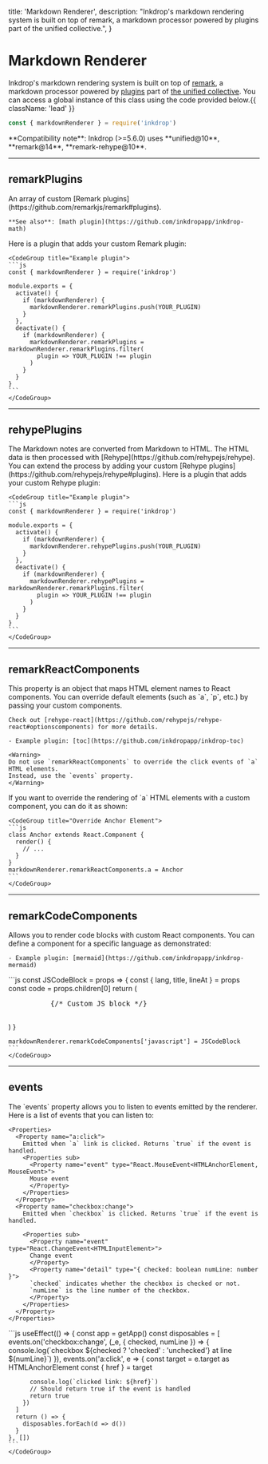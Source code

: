   title: 'Markdown Renderer',
  description: "Inkdrop's markdown rendering system is built on top of remark, a markdown processor powered by plugins part of the unified collective.",
}

# Markdown Renderer

Inkdrop's markdown rendering system is built on top of [remark](https://github.com/remarkjs/remark), a markdown processor powered by [plugins](https://github.com/remarkjs/remark/tree/master/doc/plugins.md) part of [the unified collective](https://github.com/unifiedjs/unified).
You can access a global instance of this class using the code provided below.{{ className: 'lead' }}

```js
const { markdownRenderer } = require('inkdrop')
```

<Note>
  **Compatibility note**: Inkdrop (>=5.6.0) uses **unified@10**, **remark@14**, **remark-rehype@10**.
</Note>

---

## remarkPlugins

<Row>
  <Col>
    An array of custom [Remark plugins](https://github.com/remarkjs/remark#plugins).

    **See also**: [math plugin](https://github.com/inkdropapp/inkdrop-math)
  </Col>
  <Col sticky>
    Here is a plugin that adds your custom Remark plugin:

    <CodeGroup title="Example plugin">
    ```js
    const { markdownRenderer } = require('inkdrop')

    module.exports = {
      activate() {
        if (markdownRenderer) {
          markdownRenderer.remarkPlugins.push(YOUR_PLUGIN)
        }
      },
      deactivate() {
        if (markdownRenderer) {
          markdownRenderer.remarkPlugins = markdownRenderer.remarkPlugins.filter(
            plugin => YOUR_PLUGIN !== plugin
          )
        }
      }
    }
    ```
    </CodeGroup>
  </Col>
</Row>

---

## rehypePlugins

<Row>
  <Col>
    The Markdown notes are converted from Markdown to HTML.
    The HTML data is then processed with [Rehype](https://github.com/rehypejs/rehype).
    You can extend the process by adding your custom [Rehype plugins](https://github.com/rehypejs/rehype#plugins).
  </Col>
  <Col sticky>
    Here is a plugin that adds your custom Rehype plugin:

    <CodeGroup title="Example plugin">
    ```js
    const { markdownRenderer } = require('inkdrop')

    module.exports = {
      activate() {
        if (markdownRenderer) {
          markdownRenderer.rehypePlugins.push(YOUR_PLUGIN)
        }
      },
      deactivate() {
        if (markdownRenderer) {
          markdownRenderer.rehypePlugins = markdownRenderer.remarkPlugins.filter(
            plugin => YOUR_PLUGIN !== plugin
          )
        }
      }
    }
    ```
    </CodeGroup>
  </Col>
</Row>

---

## remarkReactComponents

<Row>
  <Col>
    This property is an object that maps HTML element names to React components.
    You can override default elements (such as `a`, `p`, etc.) by passing your custom components.

    Check out [rehype-react](https://github.com/rehypejs/rehype-react#optionscomponents) for more details.

    - Example plugin: [toc](https://github.com/inkdropapp/inkdrop-toc)

    <Warning>
    Do not use `remarkReactComponents` to override the click events of `a` HTML elements.
    Instead, use the `events` property.
    </Warning>
  </Col>
  <Col sticky>
    If you want to override the rendering of `a` HTML elements with a custom component, you can do it as shown:

    <CodeGroup title="Override Anchor Element">
    ```js
    class Anchor extends React.Component {
      render() {
        // ...
      }
    }
    markdownRenderer.remarkReactComponents.a = Anchor
    ```
    </CodeGroup>
  </Col>
</Row>

---

## remarkCodeComponents

<Row>
  <Col>
    Allows you to render code blocks with custom React components.
    You can define a component for a specific language as demonstrated:

    - Example plugin: [mermaid](https://github.com/inkdropapp/inkdrop-mermaid)
  </Col>
  <Col sticky>
    <CodeGroup title="JavaScript Code Block">
    ```js
    const JSCodeBlock = props => {
      const { lang, title, lineAt } = props
      const code = props.children[0]
      return (
        <pre>
          {/* Custom JS block */}
        </pre>
      )
    }

    markdownRenderer.remarkCodeComponents['javascript'] = JSCodeBlock
    ```
    </CodeGroup>
  </Col>
</Row>

---

## events

<Row>
  <Col>
    The `events` property allows you to listen to events emitted by the renderer.
    Here is a list of events that you can listen to:

    <Properties>
      <Property name="a:click">
        Emitted when `a` link is clicked. Returns `true` if the event is handled.
        <Properties sub>
          <Property name="event" type="React.MouseEvent<HTMLAnchorElement, MouseEvent>">
          Mouse event
          </Property>
        </Properties>
      </Property>
      <Property name="checkbox:change">
        Emitted when `checkbox` is clicked. Returns `true` if the event is handled.

        <Properties sub>
          <Property name="event" type="React.ChangeEvent<HTMLInputElement>">
          Change event
          </Property>
          <Property name="detail" type="{ checked: boolean numLine: number }">
          `checked` indicates whether the checkbox is checked or not.
          `numLine` is the line number of the checkbox.
          </Property>
        </Properties>
      </Property>
    </Properties>
  </Col>
  <Col sticky>
    <CodeGroup title="Listening to the renderer events">
    ```js
    useEffect(() => {
      const app = getApp()
      const disposables = [
        events.on('checkbox:change', (_e, { checked, numLine }) => {
          console.log(`checkbox ${checked ? 'checked' : 'unchecked'} at line ${numLine}`)
        }),
        events.on('a:click', e => {
          const target = e.target as HTMLAnchorElement
          const { href } = target

          console.log(`clicked link: ${href}`)
          // Should return true if the event is handled
          return true
        })
      ]
      return () => {
        disposables.forEach(d => d())
      }
    }, [])
    ```
    </CodeGroup>
  </Col>
</Row>


